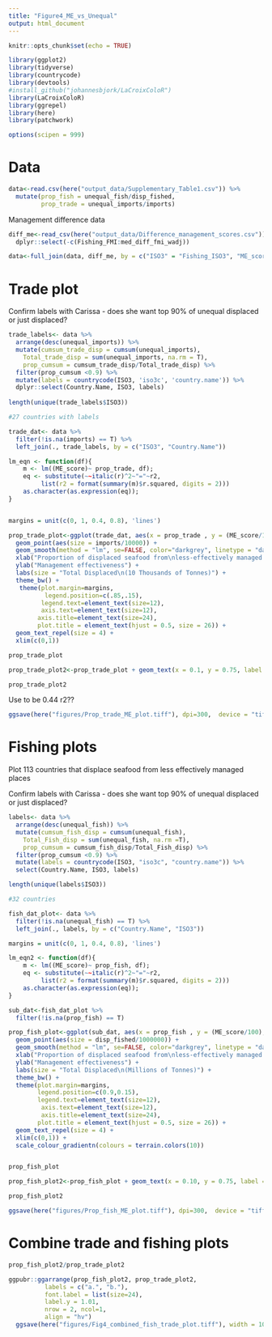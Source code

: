```yaml
---
title: "Figure4_ME_vs_Unequal"
output: html_document
---
```


```r
knitr::opts_chunk$set(echo = TRUE)
```

```r
library(ggplot2)
library(tidyverse)
library(countrycode)
library(devtools)
#install_github("johannesbjork/LaCroixColoR")
library(LaCroixColoR)
library(ggrepel)
library(here)
library(patchwork)

options(scipen = 999)
```

# Data
```r
data<-read.csv(here("output_data/Supplementary_Table1.csv")) %>% 
  mutate(prop_fish = unequal_fish/disp_fished,
         prop_trade = unequal_imports/imports)
```

Management difference data

```r
diff_me<-read_csv(here("output_data/Difference_management_scores.csv")) %>% 
  dplyr::select(-c(Fishing_FMI:med_diff_fmi_wadj))
```

```r
data<-full_join(data, diff_me, by = c("ISO3" = "Fishing_ISO3", "ME_score" = "Fishing_ME"))
```

# Trade plot

Confirm labels with Carissa - does she want top 90% of unequal displaced or just displaced?

```r
trade_labels<- data %>% 
  arrange(desc(unequal_imports)) %>% 
  mutate(cumsum_trade_disp = cumsum(unequal_imports),
    Total_trade_disp = sum(unequal_imports, na.rm = T),
    prop_cumsum = cumsum_trade_disp/Total_trade_disp) %>% 
  filter(prop_cumsum <0.9) %>% 
  mutate(labels = countrycode(ISO3, 'iso3c', 'country.name')) %>% 
  dplyr::select(Country.Name, ISO3, labels)
  
length(unique(trade_labels$ISO3))

#27 countries with labels

trade_dat<- data %>% 
  filter(!is.na(imports) == T) %>% 
  left_join(., trade_labels, by = c("ISO3", "Country.Name"))

lm_eqn <- function(df){
    m <- lm((ME_score)~ prop_trade, df);
    eq <- substitute(~~italic(r)^2~"="~r2, 
         list(r2 = format(summary(m)$r.squared, digits = 2)))
    as.character(as.expression(eq));
}


margins = unit(c(0, 1, 0.4, 0.8), 'lines')
```

```r
prop_trade_plot<-ggplot(trade_dat, aes(x = prop_trade , y = (ME_score/100), label = labels)) +
  geom_point(aes(size = imports/10000)) +
  geom_smooth(method = "lm", se=FALSE, color="darkgrey", linetype = "dashed" , formula = y~x) +
  xlab("Proportion of displaced seafood from\nless-effectively managed places") +
  ylab("Management effectiveness") +
  labs(size = "Total Displaced\n(10 Thousands of Tonnes)") +
  theme_bw() +
   theme(plot.margin=margins,
          legend.position=c(.85,.15),
         legend.text=element_text(size=12),
         axis.text=element_text(size=12),
        axis.title=element_text(size=24),
        plot.title = element_text(hjust = 0.5, size = 26)) +
  geom_text_repel(size = 4) +
  xlim(c(0,1)) 

prop_trade_plot
```

```r
prop_trade_plot2<-prop_trade_plot + geom_text(x = 0.1, y = 0.75, label = lm_eqn(trade_dat), parse = TRUE, size = 8.5) 

prop_trade_plot2
```
Use to be 0.44 r2??

```r
ggsave(here("figures/Prop_trade_ME_plot.tiff"), dpi=300,  device = "tiff", width = 18, height=12, units = "cm")
```

# Fishing plots 

Plot 113 countries that displace seafood from less effectively managed places

Confirm labels with Carissa - does she want top 90% of unequal displaced or just displaced?

```r
labels<- data %>% 
  arrange(desc(unequal_fish)) %>% 
  mutate(cumsum_fish_disp = cumsum(unequal_fish),
    Total_Fish_disp = sum(unequal_fish, na.rm =T),
    prop_cumsum = cumsum_fish_disp/Total_Fish_disp) %>% 
  filter(prop_cumsum <0.9) %>% 
  mutate(labels = countrycode(ISO3, "iso3c", "country.name")) %>% 
  select(Country.Name, ISO3, labels)

length(unique(labels$ISO3))

#32 countries

fish_dat_plot<- data %>% 
  filter(!is.na(unequal_fish) == T) %>% 
  left_join(., labels, by = c("Country.Name", "ISO3"))

margins = unit(c(0, 1, 0.4, 0.8), 'lines')

lm_eqn2 <- function(df){
    m <- lm((ME_score)~ prop_fish, df);
    eq <- substitute(~~italic(r)^2~"="~r2, 
         list(r2 = format(summary(m)$r.squared, digits = 2)))
    as.character(as.expression(eq));
}

sub_dat<-fish_dat_plot %>% 
  filter(!is.na(prop_fish) == T)

```

```r
prop_fish_plot<-ggplot(sub_dat, aes(x = prop_fish , y = (ME_score/100), label = labels, col = med_diff_me)) +
  geom_point(aes(size = disp_fished/1000000)) +
  geom_smooth(method = "lm", se=FALSE, color="darkgrey", linetype = "dashed", formula = y~x) +
  xlab("Proportion of displaced seafood from\nless-effectively managed places") +
  ylab("Management effectiveness") +
  labs(size = "Total Displaced\n(Millions of Tonnes)") +
  theme_bw() +
  theme(plot.margin=margins,
        legend.position=c(0.9,0.15),
        legend.text=element_text(size=12),
         axis.text=element_text(size=12),
         axis.title=element_text(size=24),
        plot.title = element_text(hjust = 0.5, size = 26)) +
  geom_text_repel(size = 4) +
  xlim(c(0,1)) +
  scale_colour_gradientn(colours = terrain.colors(10))


prop_fish_plot
```


```r
prop_fish_plot2<-prop_fish_plot + geom_text(x = 0.10, y = 0.75, label = lm_eqn2(fish_dat_plot), parse = TRUE, size = 8.5) 

prop_fish_plot2
```

```r
ggsave(here("figures/Prop_fish_ME_plot.tiff"), dpi=300,  device = "tiff", width = 18, height=18, units = "cm")
```


# Combine trade and fishing plots

```r
prop_fish_plot2/prop_trade_plot2
```


```r
ggpubr::ggarrange(prop_fish_plot2, prop_trade_plot2,
          labels = c("a.", "b."),
          font.label = list(size=24),
          label.y = 1.01,
          nrow = 2, ncol=1,
          align = "hv")
  ggsave(here("figures/Fig4_combined_fish_trade_plot.tiff"), width = 10, height = 18, units = "in", dpi=300)
```